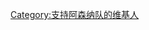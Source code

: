 {{Userbox
  |border-c = #B8860B
  |border-s = 1
  |id-c     = #fff
  |id-s     = 12
  |id-fc    = #000
  |info-c   = #CD0000
  |info-s   = 9
  |info-fc  = #FFFFFF
  |id       = ARS
  |info     = 这个用户是'''[[阿森纳队|<span style="color:#FFFFFF;">-{zh-hans:阿森纳队;zh-hk:阿仙奴;zh-tw:兵工廠隊;}-</span>]]'''的球迷。
}}
[[Category:支持阿森纳队的维基人]]